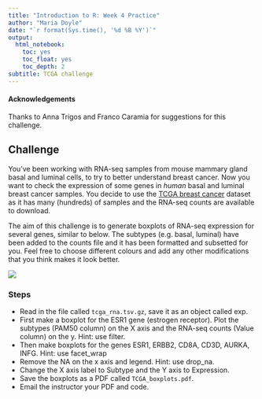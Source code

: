 ```yaml
---
title: "Introduction to R: Week 4 Practice"
author: "Maria Doyle"
date: "`r format(Sys.time(), '%d %B %Y')`"
output: 
  html_notebook:
    toc: yes
    toc_float: yes
    toc_depth: 2
subtitle: TCGA challenge
---
```


#### Acknowledgements
Thanks to Anna Trigos and Franco Caramia for suggestions for this challenge.

## Challenge

You've been working with RNA-seq samples from mouse mammary gland basal and luminal cells, to try to better understand breast cancer. Now you want to check the expression of some genes in *human* basal and luminal breast cancer samples. You decide to use the [TCGA breast cancer](https://www.nature.com/articles/nature11412) dataset as it has many (hundreds) of samples and the RNA-seq counts are available to download.

The aim of this challenge is to generate boxplots of RNA-seq expression for several genes, similar to below. The subtypes (e.g. basal, luminal) have been added to the counts file and it has been formatted and subsetted for you. Feel free to choose different colours and add any other modifications that you think makes it look better. 

![](TCGA_boxplots.png)

### Steps

* Read in the file called `tcga_rna.tsv.gz`, save it as an object called exp.
* First make a boxplot for the ESR1 gene (estrogen receptor). Plot the subtypes (PAM50 column) on the X axis and the RNA-seq counts (Value column) on the y. Hint: use filter.
* Then make boxplots for the genes ESR1, ERBB2, CD8A, CD3D, AURKA, INFG. Hint: use facet_wrap
* Remove the NA on the x axis and legend. Hint: use drop_na.
* Change the X axis label to Subtype and the Y axis to Expression. 
* Save the boxplots as a PDF called `TCGA_boxplots.pdf`.
* Email the instructor your PDF and code.
